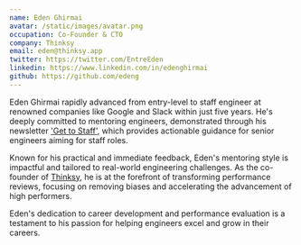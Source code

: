 ```yaml
---
name: Eden Ghirmai
avatar: /static/images/avatar.png
occupation: Co-Founder & CTO
company: Thinksy
email: eden@thinksy.app
twitter: https://twitter.com/EntreEden
linkedin: https://www.linkedin.com/in/edenghirmai
github: https://github.com/edeng
---
```


Eden Ghirmai rapidly advanced from entry-level to staff engineer at renowned companies like Google and Slack within just five years. He's deeply committed to mentoring engineers, demonstrated through his newsletter ['Get to Staff'](https://www.gettostaff.com/), which provides actionable guidance for senior engineers aiming for staff roles.

Known for his practical and immediate feedback, Eden's mentoring style is impactful and tailored to real-world engineering challenges. As the co-founder of [Thinksy](https://thinksy.app/), he is at the forefront of transforming performance reviews, focusing on removing biases and accelerating the advancement of high performers.

Eden's dedication to career development and performance evaluation is a testament to his passion for helping engineers excel and grow in their careers.
